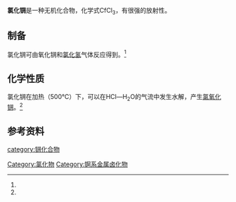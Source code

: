 {{chembox
| Watchedfields = 
| verifiedrevid = 
| ImageFile =UCl3 without caption.png
|   ImageName = 
| OtherNames = 三氯化锎
| IUPACName = 氯化锎(III)<br />Californium(III) chloride
| Section1 = {{Chembox Identifiers
|   ChemSpiderID_Ref = 
| ChemSpiderID = 
| InChI = 1/3ClH.Cf/h3*1H;/q;;;+3/p-3
| InChIKey = 
| SMILES = Cl[Cf](Cl)Cl
| StdInChI_Ref = 
| StdInChI = 1S/3ClH.Cf/h3*1H;/q;;;+3/p-3
| StdInChIKey_Ref = 
| StdInChIKey = ICA
| CASNo = 13536-90-8
| CASNo_Ref = {{cascite|correct|CAS}}
| CASNo_Comment = 无水

| CASNo2 = 42775-51-9
| CASNo2_Ref = {{cascite|correct|CAS}}
| CASNo2_Comment = 水合
| PubChem = 
  }}
| Section2 = {{Chembox Properties
|   Formula = CfCl<sub>3</sub>
|   MolarMass = 
|   Appearance = 绿色固体<ref name=wj>《无机化学丛书》.第十卷 锕系 锕系后元素. 张青莲 等. 科学出版社. P<sub>254</sub> 锎的化合物. ISBN 978-7-03-030572-5</ref>
|   Density = 6.09 g/cm<sup>3</sup>
|   Solubility = 可溶于水
|   SolubleOther = 
|   MeltingPt = 
|   BoilingPt = 
  }}
| Section3 = {{Chembox Structure
|   Coordination = 
|   CrystalStruct = [[六方晶系|六方晶系]]
|   SpaceGroup = ''Ｐ''6<sub>3</sub>/''m''
  }}
| Section7 = {{Chembox Hazards
|   EUIndex = 未列出
  }}
| Section8 = {{Chembox Related
| OtherAnions = {{link-de|氟化锎|Californium(III)-fluorid}}<br />[[溴化锎|溴化锎]]<br />{{link-de|碘化锎|Californium(II)-iodid}}
| OtherCations = 
| OtherFunctn = 
| Function = 
| OtherCpds = [[三氧化二锎|三氧化二锎]]<br />[[二氧化锎|二氧化锎]]}}
}}
'''氯化锎'''是一种无机化合物，化学式CfCl<sub>3</sub>，有很强的放射性。

==制备==
氯化锎可由氧化锎和[[氯化氢|氯化氢]]气体反应得到。<ref name=wj />
==化学性质==
氯化锎在加热（500℃）下，可以在HCl—H<sub>2</sub>O的气流中发生水解，产生[[氯氧化锎|氯氧化锎]]。<ref name=wj />
==参考资料==
{{reflist}}

{{锎化合物}}
{{氯化物}}
[[category:锎化合物|category:锎化合物]]
[[Category:氯化物|Category:氯化物]]
[[Category:锕系金属卤化物|Category:锕系金属卤化物]]
